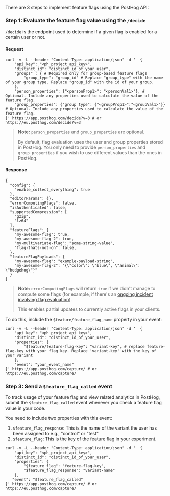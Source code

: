 There are 3 steps to implement feature flags using the PostHog API:

### Step 1: Evaluate the feature flag value using the `/decide`

`/decide` is the endpoint used to determine if a given flag is enabled for a certain user or not.

#### Request

```shell
curl -v -L --header "Content-Type: application/json" -d '  {
    "api_key": "<ph_project_api_key>",
    "distinct_id": "distinct_id_of_your_user",
    "groups" : { # Required only for group-based feature flags
        "group_type": "group_id" # Replace "group_type" with the name of your group type. Replace "group_id" with the id of your group.
    },
    "person_properties": {"<personProp1>": "<personVal1>"}, # Optional. Include any properties used to calculate the value of the feature flag.
    "group_properties": {"group type": {"<groupProp1>":"<groupVal1>"}} # Optional. Include any properties used to calculate the value of the feature flag.
}' https://app.posthog.com/decide?v=3 # or https://eu.posthog.com/decide?v=3
```

> **Note:** `person_properties` and `group_properties` are optional. 
> 
> By default, flag evaluation uses the user and group properties stored in PostHog. You only need to provide `person_properties` and `group_properties` if you wish to use different values than the ones in PostHog.

#### Response

```shell
{
  "config": {
    "enable_collect_everything": true
  },
  "editorParams": {},
  "errorComputingFlags": false,
  "isAuthenticated": false,
  "supportedCompression": [
    "gzip",
    "lz64"
  ],
  "featureFlags": {
    "my-awesome-flag": true,
    "my-awesome-flag-2": true,
    "my-multivariate-flag": "some-string-value",
    "flag-thats-not-on": false,
  },
  "featureFlagPayloads": {
    "my-awesome-flag": "example-payload-string",
    "my-awesome-flag-2": "{\"color\": \"blue\", \"animal\": \"hedgehog\"}"
  }
}
```

> **Note:** `errorComputingFlags` will return `true` if we didn't manage to compute some flags (for example, if there's an [ongoing incident involving flag evaluation](https://status.posthog.com/)). 
> 
> This enables partial updates to currently active flags in your clients.


<IncludePropertyInEvents />

To do this, include the `$feature/feature_flag_name` property in your event:

```shell
curl -v -L --header "Content-Type: application/json" -d '  {
    "api_key": "<ph_project_api_key>",
    "distinct_id": "distinct_id_of_your_user",
    "properties": {
        "$feature/feature-flag-key": "variant-key", # replace feature-flag-key with your flag key. Replace 'variant-key' with the key of your variant
    },
    "event": "your_event_name"
}' https://app.posthog.com/capture/ # or https://eu.posthog.com/capture/
```

### Step 3: Send a `$feature_flag_called` event

To track usage of your feature flag and view related analytics in PostHog, submit the `$feature_flag_called` event whenever you check a feature flag value in your code.

You need to include two properties with this event:

1. `$feature_flag_response`: This is the name of the variant the user has been assigned to e.g., "control" or "test"
2. `$feature_flag`: This is the key of the feature flag in your experiment.

```shell
curl -v -L --header "Content-Type: application/json" -d '  {
    "api_key": "<ph_project_api_key>",
    "distinct_id": "distinct_id_of_your_user",
    "properties": {
        "$feature_flag": "feature-flag-key",
        "$feature_flag_response": "variant-name"
    },
   "event": "$feature_flag_called"
}' https://app.posthog.com/capture/ # or https://eu.posthog.com/capture/
```


<APIOverrideServerProperties />